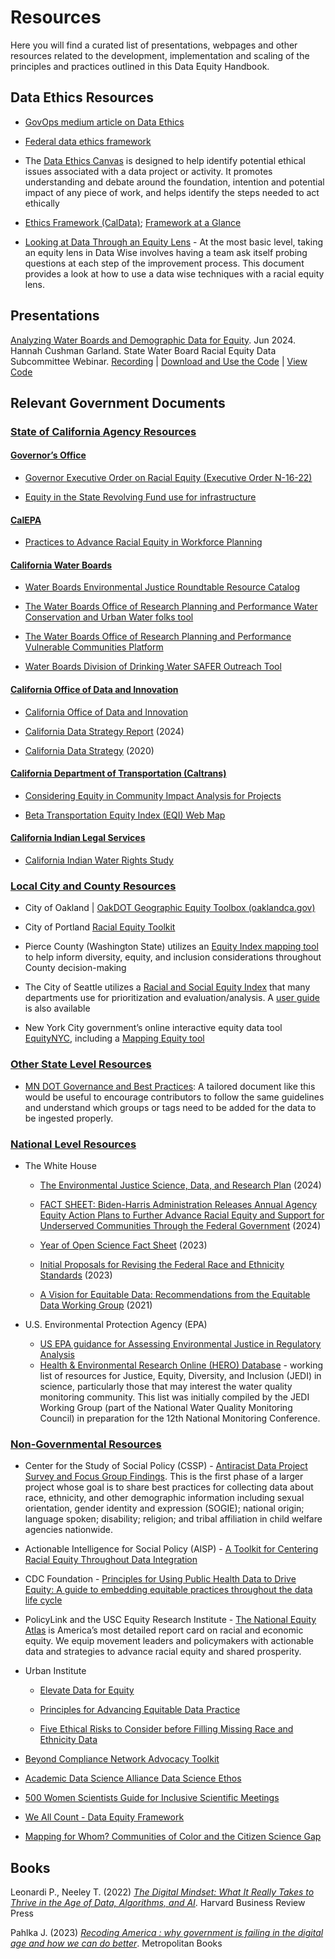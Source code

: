 # Resources

Here you will find a curated list of presentations, webpages and other resources related to the development, implementation and scaling of the principles and practices outlined in this Data Equity Handbook.

## Data Ethics Resources

-   [GovOps medium article on Data Ethics](https://medium.com/caldata/practical-data-ethics-summary-of-what-were-learning-24d0e9d89cd0)

-   [Federal data ethics framework](https://resources.data.gov/assets/documents/fds-data-ethics-framework.pdf)

-   The [Data Ethics Canvas](https://directory.civictech.guide/listing/the-odis-data-ethics-canvas) is designed to help identify potential ethical issues associated with a data project or activity. It promotes understanding and debate around the foundation, intention and potential impact of any piece of work, and helps identify the steps needed to act ethically

-   [Ethics Framework (CalData)](https://medium.com/caldata/practical-data-ethics-summary-of-what-were-learning-24d0e9d89cd0); [Framework at a Glance](https://drive.google.com/file/d/14Hl6i2w3CImqrzLLYuB27PFD6DNdzdHX/view)

-   [Looking at Data Through an Equity Lens](https://ascd.org/el/articles/looking-at-data-through-an-equity-lens) - At the most basic level, taking an equity lens in Data Wise involves having a team ask itself probing questions at each step of the improvement process. This document provides a look at how to use a data wise techniques with a racial equity lens.

## Presentations

[Analyzing Water Boards and Demographic Data for Equity](https://cawaterboards.sharepoint.com/:b:/r/sites/WB-OPP-EJRoundtable/Materials/Racial%20Equity%20Data%20Subcommittee/Webinars/Demo%20Webinar%20with%20DataMade%20Coaches_25June24/Hannah%27s%20slides%20on%20racial%20equity%20data%20analysis.pdf?csf=1&web=1&e=eNCc0K). Jun 2024. Hannah Cushman Garland. State Water Board Racial Equity Data Subcommittee Webinar. [Recording](https://cawaterboards.sharepoint.com/:v:/r/sites/WB-OPP-EJRoundtable/Materials/Racial%20Equity%20Data%20Subcommittee/Webinars/Demo%20Webinar%20with%20DataMade%20Coaches_25June24/DataMade%20Webinar%20Recording_25June24.mp4?csf=1&web=1&e=oOuGyf) \| [Download and Use the Code](https://drive.google.com/file/d/1yva-EE0JyQna4c5RN73TJ7F0YUIRTXCI/view?usp=sharing) \| [View Code](https://datamade.github.io/waterboard-coaching/)

## Relevant Government Documents

### [State of California Agency Resources]{.underline}

#### [Governor's Office]{.underline}

-   [Governor Executive Order on Racial Equity (Executive Order N-16-22)](https://www.gov.ca.gov/wp-content/uploads/2022/09/9.13.22-EO-N-16-22-Equity.pdf?emrc=c11513)

-   [Equity in the State Revolving Fund use for infrastructure](https://www.policyinnovation.org/publications/a-fairer-funding-stream)

#### [CalEPA]{.underline}

-   [Practices to Advance Racial Equity in Workforce Planning](https://calepa.ca.gov/wp-content/uploads/sites/6/2021/11/Practices-to-Advance-Racial-Equity-in-Workforce-Planning.sw_.jh_.pdf?emrc=175a3b)

#### [California Water Boards]{.underline}

-   [Water Boards Environmental Justice Roundtable Resource Catalog](https://cawaterboards.sharepoint.com/:w:/r/sites/WB-OPP-EJRoundtable/Materials/Resources/EJRT_Resources%20Catalogue.docx?d=wbf0bd2eff6e943f0ad5c9972554eb1f4&csf=1&web=1&e=b39KxT)

-   [The Water Boards Office of Research Planning and Performance Water Conservation and Urban Water folks tool](%3Chttps://www.waterboards.ca.gov/water_issues/programs/conservation_portal/water-use-explorer/)

-   [The Water Boards Office of Research Planning and Performance Vulnerable Communities Platform](https://vcp-beta-1-1-gov-opr.hub.arcgis.com/)

-   [Water Boards Division of Drinking Water SAFER Outreach Tool](https://gispublic.waterboards.ca.gov/portal/apps/webappviewer/index.html?id=70d27423735e45d6b037b7fbaea9a6a6)

#### [California Office of Data and Innovation]{.underline}

-   [California Office of Data and Innovation](https://innovation.ca.gov/)

-   [California Data Strategy Report](https://innovation.ca.gov/reports/data-strategy-report-2024/) (2024)

-   [California Data Strategy](https://innovation.ca.gov/pdf/CalData_Californias_Data_Strategy_2020.pdf) (2020)

#### [California Department of Transportation (Caltrans)]{.underline}

-   [Considering Equity in Community Impact Analysis for Projects](https://dot.ca.gov/-/media/dot-media/programs/environmental-analysis/documents/ser/equity-guidance-a11y.pdf)

-   [Beta Transportation Equity Index (EQI) Web Map](https://caltrans.maps.arcgis.com/apps/webappviewer/index.html?id=8ff3d27cdc1a4e8da0ae09c6b076a253)

#### [California Indian Legal Services]{.underline}

-   [California Indian Water Rights Study](https://water.calindian.org/)

### [Local City and County Resources]{.underline}

-   City of Oakland \| [OakDOT Geographic Equity Toolbox (oaklandca.gov)](https://www.oaklandca.gov/resources/oakdot-geographic-equity-toolbox)

-   City of Portland [Racial Equity Toolkit](https://www.portlandoregon.gov/oehr/71685)

-   Pierce County (Washington State) utilizes an [Equity Index mapping tool](http://www.piercecountywa.gov/equityindex) to help inform diversity, equity, and inclusion considerations throughout County decision-making

-   The City of Seattle utilizes a [Racial and Social Equity Index](https://maps.seattle.gov/RSEIndex) that many departments use for prioritization and evaluation/analysis. A [user guide](#0) is also available

-   New York City government's online interactive equity data tool [EquityNYC](https://gcc02.safelinks.protection.outlook.com/?url=https%3A%2F%2Fequity.nyc.gov%2F&data=05%7C01%7Cnicholas.martorano%40waterboards.ca.gov%7C87a614b2e3db4c85368c08dbc55a8595%7Cfe186a257d4941e6994105d2281d36c1%7C0%7C0%7C638320764855634179%7CUnknown%7CTWFpbGZsb3d8eyJWIjoiMC4wLjAwMDAiLCJQIjoiV2luMzIiLCJBTiI6Ik1haWwiLCJXVCI6Mn0%3D%7C3000%7C%7C%7C&sdata=r%2Br4%2BybTh130ovhG12PjYHQYqVHlz4jSB8gXj3KTnAI%3D&reserved=0), including a [Mapping Equity tool](https://equity.nyc.gov/mapping-equity)

### [Other State Level Resources]{.underline}

-   [MN DOT Governance and Best Practices](https://github.com/user-attachments/files/16605638/MnDOT.Governance.and.Best.Practices.and.User.Requirements.1.docx): A tailored document like this would be useful to encourage contributors to follow the same guidelines and understand which groups or tags need to be added for the data to be ingested properly.

### [National Level Resources]{.underline}

-   The White House

    -   [The Environmental Justice Science, Data, and Research Plan](https://www.whitehouse.gov/wp-content/uploads/2024/07/NSTC-EJ-Research-Plan-July-2024.pdf) (2024)

    -   [FACT SHEET: Biden-⁠Harris Administration Releases Annual Agency Equity Action Plans to Further Advance Racial Equity and Support for Underserved Communities Through the Federal Government](https://www.whitehouse.gov/briefing-room/statements-releases/2024/02/14/fact-sheet-biden-harris-administration-releases-annual-agency-equity-action-plans-to-further-advance-racial-equity-and-support-for-underserved-communities-through-the-federal-government/) (2024)

    -   [Year of Open Science Fact Sheet](https://www.whitehouse.gov/ostp/news-updates/2023/01/11/fact-sheet-biden-harris-administration-announces-new-actions-to-advance-open-and-equitable-research/) (2023)

    -   [Initial Proposals for Revising the Federal Race and Ethnicity Standards](https://www.whitehouse.gov/omb/briefing-room/2023/01/26/initial-proposals-for-revising-the-federal-race-and-ethnicity-standards/) (2023)

    -   [A Vision for Equitable Data: Recommendations from the Equitable Data Working Group](https://www.whitehouse.gov/wp-content/uploads/2022/04/eo13985-vision-for-equitable-data.pdf) (2021)

-   U.S. Environmental Protection Agency (EPA)

    -   [US EPA guidance for Assessing Environmental Justice in Regulatory Analysis](https://www.epa.gov/system/files/documents/2023-11/ejtg_revision_110823_508compliant_0.pdf)
    -   [Health & Environmental Research Online (HERO) Database](https://hero.epa.gov/hero/index.cfm/project/page/project_id/3611) - working list of resources for Justice, Equity, Diversity, and Inclusion (JEDI) in science, particularly those that may interest the water quality monitoring community. This list was initially compiled by the JEDI Working Group (part of the National Water Quality Monitoring Council) in preparation for the 12th National Monitoring Conference.

### [Non-Governmental Resources]{.underline}

-   Center for the Study of Social Policy (CSSP) - [Antiracist Data Project Survey and Focus Group Findings](https://cssp.org/wp-content/uploads/2021/09/Our-Identities-Ourselves-Project-Infographic-FINAL.pdf). This is the first phase of a larger project whose goal is to share best practices for collecting data about race, ethnicity, and other demographic information including sexual orientation, gender identity and expression (SOGIE); national origin; language spoken; disability; religion; and tribal affiliation in child welfare agencies nationwide.

-   Actionable Intelligence for Social Policy (AISP) - [A Toolkit for Centering Racial Equity Throughout Data Integration](https://aisp.upenn.edu/resource-article/a-toolkit-for-centering-racial-equity-throughout-data-integration/)

-   CDC Foundation - [Principles for Using Public Health Data to Drive Equity: A guide to embedding equitable practices throughout the data life cycle](https://www.cdcfoundation.org/data-equity-principles?inline)

-   PolicyLink and the USC Equity Research Institute - [The National Equity Atlas](https://nationalequityatlas.org/) is America's most detailed report card on racial and economic equity. We equip movement leaders and policymakers with actionable data and strategies to advance racial equity and shared prosperity.

-   Urban Institute

    -   [Elevate Data for Equity](https://www.urban.org/elevate-data-equity){.uri}

    -   [Principles for Advancing Equitable Data Practice](https://www.urban.org/sites/default/files/publication/102346/principles-for-advancing-equitable-data-practice.pdf)

    -   [Five Ethical Risks to Consider before Filling Missing Race and Ethnicity Data](https://www.urban.org/sites/default/files/publication/103830/five-ethical-risks-to-consider-before-filling-missing-race-and-ethnicity-data-workshop-findings_0.pdf)

-   [Beyond Compliance Network Advocacy Toolkit](https://beyondcompliance.pubpub.org/pub/c90gqevm/release/2)

-   [Academic Data Science Alliance Data Science Ethos](https://ethos.academicdatascience.org/)

-   [500 Women Scientists Guide for Inclusive Scientific Meetings](https://500womenscientists.org/inclusive-scientific-meetings)

-   [We All Count - Data Equity Framework](https://weallcount.com/the-data-process/)

-   [Mapping for Whom? Communities of Color and the Citizen Science Gap](https://acme-journal.org/index.php/acme/article/view/2178/1654)

## Books

Leonardi P., Neeley T. (2022) [*The Digital Mindset: What It Really Takes to Thrive in the Age of Data, Algorithms, and AI*](https://store.hbr.org/product/the-digital-mindset-what-it-really-takes-to-thrive-in-the-age-of-data-algorithms-and-ai/10413?sku=10413E-KND-ENG). Harvard Business Review Press

Pahlka J. (2023) [*Recoding America : why government is failing in the digital age and how we can do better*](https://www.recodingamerica.us/). Metropolitan Books

